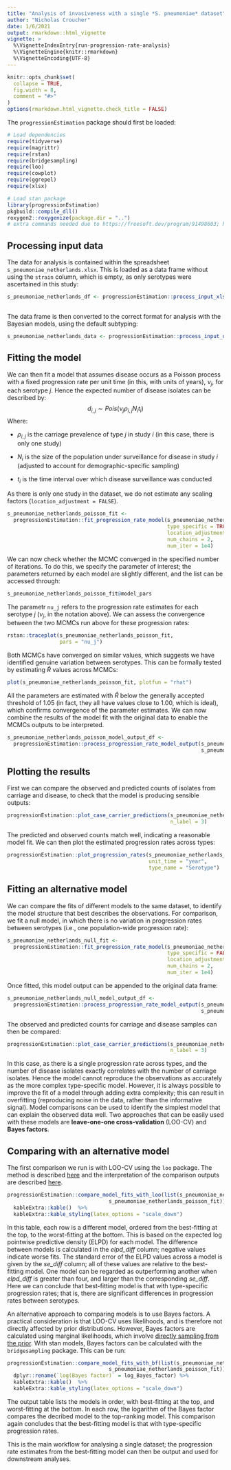 ```yaml
---
title: "Analysis of invasiveness with a single *S. pneumoniae* dataset"
author: "Nicholas Croucher"
date: 1/6/2021
output: rmarkdown::html_vignette
vignette: >
  %\VignetteIndexEntry{run-progression-rate-analysis}
  %\VignetteEngine{knitr::rmarkdown}
  %\VignetteEncoding{UTF-8}
---
```


```r
knitr::opts_chunk$set(
  collapse = TRUE,
  fig.width = 8,
  comment = "#>"
)
options(rmarkdown.html_vignette.check_title = FALSE)
```

The `progressionEstimation` package should first be loaded:

```r
# Load dependencies
require(tidyverse)
require(magrittr)
require(rstan)
require(bridgesampling)
require(loo)
require(cowplot)
require(ggrepel)
require(xlsx)

# Load stan package
library(progressionEstimation)
pkgbuild::compile_dll()
roxygen2::roxygenize(package.dir = "..")
# extra commands needed due to https://freesoft.dev/program/91498603; https://mran.microsoft.com/snapshot/2020-05-03/web/packages/rstantools/vignettes/minimal-rstan-package.html
```

## Processing input data

The data for analysis is contained within the spreadsheet `s_pneumoniae_netherlands.xlsx`. This is loaded as a data frame without using the `strain` column, which is empty, as only serotypes were ascertained in this study:

```r

s_pneumoniae_netherlands_df <- progressionEstimation::process_input_xlsx("s_pneumoniae_netherlands.xlsx",
                                                                         use_strain = FALSE)

```

The data frame is then converted to the correct format for analysis with the Bayesian models, using the default subtyping:

```r

s_pneumoniae_netherlands_data <- progressionEstimation::process_input_data(s_pneumoniae_netherlands_df)

```

## Fitting the model

We can then fit a model that assumes disease occurs as a Poisson process with a fixed progression rate per unit time (in this, with units of years), $\nu_{j}$, for each serotype $j$. Hence the expected number of disease isolates can be described by:
$$d_{i,j} \sim Pois(\nu_{j}\rho_{i,j}N_{i}t_{i})$$
Where:

* $\rho_{i,j}$ is the carriage prevalence of type $j$ in study $i$ (in this case, there is only one study)

* $N_{i}$ is the size of the population under surveillance for disease in study $i$ (adjusted to account for demographic-specific sampling)

* $t_{i}$ is the time interval over which disease surveillance was conducted

As there is only one study in the dataset, we do not estimate any scaling factors (`location_adjustment = FALSE`).

```r

s_pneumoniae_netherlands_poisson_fit <- 
  progressionEstimation::fit_progression_rate_model(s_pneumoniae_netherlands_data,
                                                    type_specific = TRUE,
                                                    location_adjustment = FALSE,
                                                    num_chains = 2,
                                                    num_iter = 1e4)

```

We can now check whether the MCMC converged in the specified number of iterations. To do this, we specify the parameter of interest; the parameters returned by each model are slightly different, and the list can be accessed through:

``` r

s_pneumoniae_netherlands_poisson_fit@model_pars

```

The parametr `nu_j` refers to the progression rate estimates for each serotype $j$ ($\nu_{j}$, in the notation above). We can assess the convergence between the two MCMCs run above for these progression rates:

``` r

rstan::traceplot(s_pneumoniae_netherlands_poisson_fit,
                 pars = "nu_j")

```

Both MCMCs have converged on similar values, which suggests we have identified genuine variation between serotypes. This can be formally tested by estimating $\hat{R}$ values across MCMCs:

``` r

plot(s_pneumoniae_netherlands_poisson_fit, plotfun = "rhat")

```

All the parameters are estimated with $\hat{R}$ below the generally accepted threshold of 1.05 (in fact, they all have values close to 1.00, which is ideal), which confirms convergence of the parameter estimates. We can now combine the results of the model fit with the original data to enable the MCMCs outputs to be interpreted.

``` r

s_pneumoniae_netherlands_poisson_model_output_df <-
  progressionEstimation::process_progression_rate_model_output(s_pneumoniae_netherlands_df,
                                                               s_pneumoniae_netherlands_poisson_fit)

```

## Plotting the results

First we can compare the observed and predicted counts of isolates from carriage and disease, to check that the model is producing sensible outputs:

``` r

progressionEstimation::plot_case_carrier_predictions(s_pneumoniae_netherlands_poisson_model_output_df,
                                                     n_label = 3)

```

The predicted and observed counts match well, indicating a reasonable model fit. We can then plot the estimated progression rates across types:

``` r

progressionEstimation::plot_progression_rates(s_pneumoniae_netherlands_poisson_model_output_df,
                                              unit_time = "year",
                                              type_name = "Serotype")

```

## Fitting an alternative model

We can compare the fits of different models to the same dataset, to identify the model structure that best describes the observations. For comparison, we fit a null model, in which there is no variation in progression rates between serotypes (i.e., one population-wide progression rate):

```r

s_pneumoniae_netherlands_null_fit <- 
  progressionEstimation::fit_progression_rate_model(s_pneumoniae_netherlands_data,
                                                    type_specific = FALSE,
                                                    location_adjustment = FALSE,
                                                    num_chains = 2,
                                                    num_iter = 1e4)

```

Once fitted, this model output can be appended to the original data frame:

``` r

s_pneumoniae_netherlands_null_model_output_df <-
  progressionEstimation::process_progression_rate_model_output(s_pneumoniae_netherlands_df,
                                                               s_pneumoniae_netherlands_null_fit)

```

The observed and predicted counts for carriage and disease samples can then be compared:

``` r

progressionEstimation::plot_case_carrier_predictions(s_pneumoniae_netherlands_null_model_output_df,
                                                     n_label = 3)

```

In this case, as there is a single progression rate across types, and the number of disease isolates exactly correlates with the number of carriage isolates. Hence the model cannot reproduce the observations as accurately as the more complex type-specific model. However, it is always possible to improve the fit of a model through adding extra complexity; this can result in overfitting (reproducing noise in the data, rather than the informative signal). Model comparisons can be used to identify the simplest model that can explain the observed data well. Two approaches that can be easily used with these models are **leave-one-one cross-validation** (LOO-CV) and **Bayes factors**.

## Comparing with an alternative model

The first comparison we run is with LOO-CV using the `loo` package. The method is described [here](http://mc-stan.org/rstanarm/reference/loo.stanreg.html) and the interpretation of the comparison outputs are described [here](https://avehtari.github.io/modelselection/CV-FAQ.html).

``` r

progressionEstimation::compare_model_fits_with_loo(list(s_pneumoniae_netherlands_null_fit,
                                 s_pneumoniae_netherlands_poisson_fit)) %>%
  kableExtra::kable()  %>%
  kableExtra::kable_styling(latex_options = "scale_down")

```

In this table, each row is a different model, ordered from the best-fitting at the top, to the worst-fitting at the bottom. This is based on the expected log pointwise predictive density (ELPD) for each model. The difference between  models is calculated in the *elpd_diff* column; negative values indicate worse fits. The standard error of the ELPD values across a model is given by the *se_diff* column; all of these values are relative to the best-fitting model. One model can be regarded as outperforming another when *elpd_diff* is greater than four, and larger than the corresponding *se_diff*. Here we can conclude that best-fitting model is that with type-specific progression rates; that is, there are significant differences in progression rates between serotypes.

An alternative approach to comparing models is to use Bayes factors. A practical consideration is that LOO-CV uses likelihoods, and is therefore not directly affected by prior distributions. However, Bayes factors are calculated using marginal likelihoods, which involve [directly sampling from the prior](https://www.ncbi.nlm.nih.gov/pmc/articles/PMC5699790/). With stan models, Bayes factors can be calculated with the `bridgesampling` package. This can be run: 

``` r

progressionEstimation::compare_model_fits_with_bf(list(s_pneumoniae_netherlands_null_fit,
                                 s_pneumoniae_netherlands_poisson_fit)) %>%
  dplyr::rename(`log(Bayes factor)` = log_Bayes_factor) %>%
  kableExtra::kable()  %>%
  kableExtra::kable_styling(latex_options = "scale_down")

```

The output table lists the models in order, with best-fitting at the top, and worst-fitting at the bottom. In each row, the logarithm of the Bayes factor compares the decribed model to the top-ranking model. This comparison again concludes that the best-fitting model is that with type-specific progression rates.

This is the main workflow for analysing a single dataset; the progression rate estimates from the best-fitting model can then be output and used for downstream analyses.
